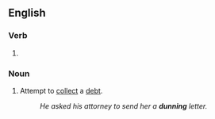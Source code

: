 ==English==

===Verb===
{{head|en|present participle}}

# {{present participle of|dun|lang=en|nocat=1}}

===Noun===
{{en-noun|~}}

# Attempt to [[collect]] a [[debt]].
#: ''He asked his attorney to send her a '''dunning''' letter.''